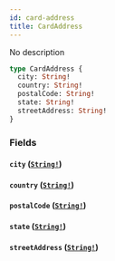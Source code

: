 ```yaml
---
id: card-address
title: CardAddress
---
```


No description

```graphql
type CardAddress {
  city: String!
  country: String!
  postalCode: String!
  state: String!
  streetAddress: String!
}
```

### Fields

#### `city` ([`String!`](/docs/graphql/scalars/string))

#### `country` ([`String!`](/docs/graphql/scalars/string))

#### `postalCode` ([`String!`](/docs/graphql/scalars/string))

#### `state` ([`String!`](/docs/graphql/scalars/string))

#### `streetAddress` ([`String!`](/docs/graphql/scalars/string))
